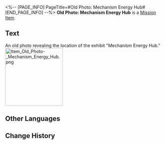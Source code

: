 <%-- [PAGE_INFO]
PageTitle=#Old Photo: Mechanism Energy Hub#
[END_PAGE_INFO] --%>
{{Item Infobox
|id          = 140215
|image       = Item Old Photo- Mechanism Energy Hub.png{{subst:void|<!--$UPLOAD:<<SpriteOutput/ItemIcon/149975.png>-<Item Old Photo- Mechanism Energy Hub.png>-<Item Icons>>-->}}
|type        = Mission Item
|invCategory = Missions
|rarity      = 3
|effect      = 
|description = An old photo revealing the location of the exhibit "Mechanism Energy Hub."
}}
'''Old Photo: Mechanism Energy Hub''' is a [[Mission Item]].

==Text==
<div align="center">{{Color|Keyword|Old Photo: Mechanism Energy Hub}}</div>
An old photo revealing the location of the exhibit "Mechanism Energy Hub."
[[File:Item Old Photo- Mechanism Energy Hub.png|185px]]{{subst:void|<!--$UPLOAD:<<SpriteOutput/Mission/EventPic/PicMuseumSubMission02.png>-<Item Old Photo- Mechanism Energy Hub.png>-<Item Images>>-->}}

==Other Languages==
{{Other Languages
|en   = Old Photo: Mechanism Energy Hub
|zhs  = 旧照片：机关能源中枢
|zht  = 舊照片：機關能源中樞
|ja   = 古写真：機関エネルギー中枢
|ko   = 오래된 사진: 장치 에너지 중추
|es   = Fotografía antigua: centro de energía del mecanismo
|fr   = Vieille photo&nbsp;: Centrale énergétique
|ru   = Старая фотография центра энергоснабжения механизмов
|th   = รูปถ่ายเก่า: ศูนย์พลังงานจักรกล
|vi   = Hình Cũ: Bộ Năng Lượng
|de   = Altes Foto: Mechanismus-Energiezentrum
|id   = Foto Lama: Pusat Energi Mekanisme
|pt   = Foto Antiga: Centro de Energia do Mecanismo
}}

==Change History==
{{Change History|1.1}}